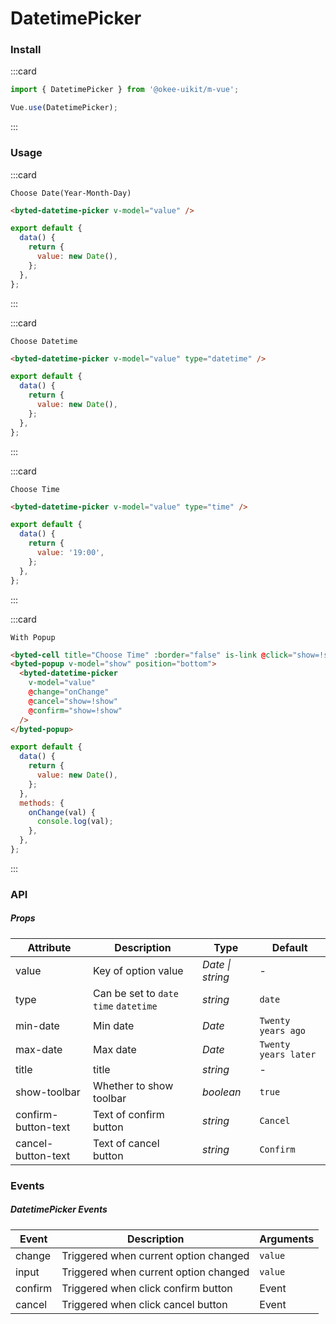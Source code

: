 # DatetimePicker

### Install

:::card

```javascript
import { DatetimePicker } from '@okee-uikit/m-vue';

Vue.use(DatetimePicker);
```

:::

### Usage

:::card

```topic
Choose Date(Year-Month-Day)
```

```html
<byted-datetime-picker v-model="value" />
```

```javascript
export default {
  data() {
    return {
      value: new Date(),
    };
  },
};
```

:::

:::card

```topic
Choose Datetime
```

```html
<byted-datetime-picker v-model="value" type="datetime" />
```

```javascript
export default {
  data() {
    return {
      value: new Date(),
    };
  },
};
```

:::

:::card

```topic
Choose Time
```

```html
<byted-datetime-picker v-model="value" type="time" />
```

```javascript
export default {
  data() {
    return {
      value: '19:00',
    };
  },
};
```

:::

:::card

```topic
With Popup
```

```html
<byted-cell title="Choose Time" :border="false" is-link @click="show=!show" />
<byted-popup v-model="show" position="bottom">
  <byted-datetime-picker
    v-model="value"
    @change="onChange"
    @cancel="show=!show"
    @confirm="show=!show"
  />
</byted-popup>
```

```javascript
export default {
  data() {
    return {
      value: new Date(),
    };
  },
  methods: {
    onChange(val) {
      console.log(val);
    },
  },
};
```

:::

### API

##### Props

| Attribute           | Description                            | Type             | Default              |
| ------------------- | -------------------------------------- | ---------------- | -------------------- |
| value               | Key of option value                    | _Date \| string_ | -                    |
| type                | Can be set to `date` `time` `datetime` | _string_         | `date`               |
| min-date            | Min date                               | _Date_           | `Twenty years ago`   |
| max-date            | Max date                               | _Date_           | `Twenty years later` |
| title               | title                                  | _string_         | -                    |
| show-toolbar        | Whether to show toolbar                | _boolean_        | `true`               |
| confirm-button-text | Text of confirm button                 | _string_         | `Cancel`             |
| cancel-button-text  | Text of cancel button                  | _string_         | `Confirm`            |

### Events

##### DatetimePicker Events

| Event   | Description                           | Arguments |
| ------- | ------------------------------------- | --------- |
| change  | Triggered when current option changed | `value`   |
| input   | Triggered when current option changed | `value`   |
| confirm | Triggered when click confirm button   | Event     |
| cancel  | Triggered when click cancel button    | Event     |
